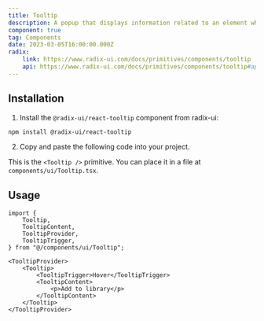 ```yaml
---
title: Tooltip
description: A popup that displays information related to an element when the element receives keyboard focus or the mouse hovers over it.
component: true
tag: Components
date: 2023-03-05T16:00:00.000Z
radix:
    link: https://www.radix-ui.com/docs/primitives/components/tooltip
    api: https://www.radix-ui.com/docs/primitives/components/tooltip#api-reference
---
```


<ComponentExample src="src/components/examples/TooltipDemo.tsx">
    <TooltipDemo />
</ComponentExample>

## Installation

1. Install the `@radix-ui/react-tooltip` component from radix-ui:

```bash
npm install @radix-ui/react-tooltip
```

2. Copy and paste the following code into your project.

<ComponentSource src="src/components/ui/Tooltip.tsx" />

<Alert variant="outline">

This is the `<Tooltip />` primitive. You can place it in a file at `components/ui/Tooltip.tsx`.

</Alert>

## Usage

```tsx
import {
    Tooltip,
    TooltipContent,
    TooltipProvider,
    TooltipTrigger,
} from "@/components/ui/Tooltip";
```

```tsx
<TooltipProvider>
    <Tooltip>
        <TooltipTrigger>Hover</TooltipTrigger>
        <TooltipContent>
            <p>Add to library</p>
        </TooltipContent>
    </Tooltip>
</TooltipProvider>
```
